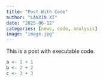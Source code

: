 ```yaml
---
title: "Post With Code"
author: "LANXIN XI"
date: "2025-06-12"
categories: [news, code, analysis]
image: "image.jpg"
---
```


This is a post with executable code.

```r
a <- 1 + 1
b <- 2 + 2
c <- 3 + 3
```
